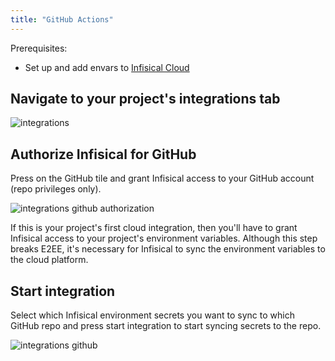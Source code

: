 ```yaml
---
title: "GitHub Actions"
---
```


Prerequisites:

- Set up and add envars to [Infisical Cloud](https://app.infisical.com)

## Navigate to your project's integrations tab

![integrations](../../images/integrations.png)

## Authorize Infisical for GitHub

Press on the GitHub tile and grant Infisical access to your GitHub account (repo privileges only).

![integrations github authorization](../../images/integrations-github-auth.png)

<Info>
  If this is your project's first cloud integration, then you'll have to grant Infisical access to your project's environment variables.
  Although this step breaks E2EE, it's necessary for Infisical to sync the environment variables to the cloud platform.
</Info>

## Start integration

Select which Infisical environment secrets you want to sync to which GitHub repo and press start integration to start syncing secrets to the repo.

![integrations github](../../images/integrations-github.png)

